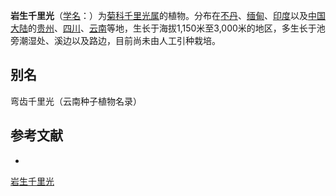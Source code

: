 {{Speciesbox
| name = 岩生千里光
| status = 
| status_system = 
| image =
| genus = Senecio
| species = wightii
| authority = (DC. ex Wight) Benth. ex C. B. Clarke
}}

'''岩生千里光'''（[[学名|学名]]：{{lang|la|''Senecio wightii''}}）为[[菊科|菊科]][[千里光属|千里光属]]的植物。分布在[[不丹|不丹]]、[[缅甸|缅甸]]、[[印度|印度]]以及[[中国大陆|中国大陆]]的[[贵州|贵州]]、[[四川|四川]]、[[云南|云南]]等地，生长于海拔1,150米至3,000米的地区，多生长于池旁潮湿处、溪边以及路边，目前尚未由人工引种栽培。

== 别名 ==
弯齿千里光（云南种子植物名录）

== 参考文献 ==
<div class="references-small">
* {{cite web| url =http://www.bioinfo.cn/db05/KmzwSpecies.php?action=view&id=4824| title =岩生千里光| work =《中国高等植物数据库全库》| publisher =中国科学院微生物研究所| author =昆明植物研究所| accessdate =2009-02-25| deadurl =yes| archiveurl =https://web.archive.org/web/20160305055400/http://www.bioinfo.cn/db05/KmzwSpecies.php?action=view&id=4824| archivedate =2016-03-05}}
</div>
{{Taxonbar|from=Q11049493}}

[[Category:千里光属|岩生千里光]]


{{植物小作品}}